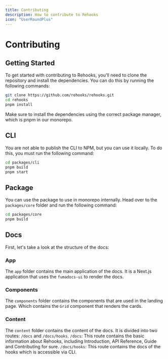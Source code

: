 ```yaml
---
title: Contributing
description: How to contribute to Rehooks
icon: "UserRoundPlus"
---
```



# Contributing

## Getting Started

To get started with contributing to Rehooks, you'll need to clone the repository and install the dependencies. You can do this by running the following commands:

```bash
git clone https://github.com/rehooks/rehooks.git
cd rehooks
pnpm install
```

<Callout type="warn">
  Make sure to install the dependencies using the correct package manager, which
  is pnpm in our monorepo.
</Callout>

## CLI

You are not able to publish the CLI to NPM, but you can use it locally. To do this, you must run the following command:

```bash
cd packages/cli
pnpm build
pnpm start
```

## Package

You can use the package to use in monorepo internally. Head over to the `packages/core` folder and run the following command:

```bash
cd packages/core
pnpm build
```

## Docs

First, let's take a look at the structure of the docs:

<Files>
  <Folder name="docs" defaultOpen>
    <Folder name="app"></Folder>
    <Folder name="components"></Folder>
    <Folder name="content" defaultOpen>
      <File name="index.mdx" />
      <File name="guide.mdx" />
    </Folder>
  </Folder>
  <File name="package.json" />
</Files>

### App

The `app` folder contains the main application of the docs. It is a Next.js application that uses the `fumadocs-ui` to render the docs.

### Components

The `components` folder contains the components that are used in the landing page. Which contains the `Grid` component that renders the cards.

### Content

The `content` folder contains the content of the docs. It is divided into two routes: `/docs` and `/docs/hooks`.
`/docs`: This route contains the basic information about Rehooks, including Introduction, API Reference, Guide and Contributing for sure.
`/docs/hooks`: This route contains the docs of the hooks which is accessible via CLI.
